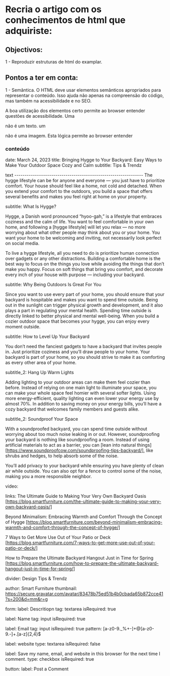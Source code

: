 # Recria o artigo com os conhecimentos de html que adquiriste:

## Objectivos:

1 - Reproduzir estruturas de html do examplar.

## Pontos a ter em conta:

1 - Semântica.
O HTML deve usar elementos semânticos apropriados para representar o conteúdo. Isso ajuda não apenas na compreensão do código, mas também na acessibilidade e no SEO.

A boa utilização dos elementos certo permite ao browser entender questões de acessibilidade. Uma <div> não é um texto. um <p> não é uma imagem. Esta lógica permite ao browser entender

### conteúdo

date: March 24, 2023
title: Bringing Hygge to Your Backyard: Easy Ways to Make Your Outdoor Space Cozy and Calm
subtitle: Tips & Trendz

text ---------------------------------------------------------------
The hygge lifestyle can be for anyone and everyone — you just have to prioritize comfort. Your house should feel like a home, not cold and detached. When you extend your comfort to the outdoors, you build a space that offers several benefits and makes you feel right at home on your property.

subtitle: What Is Hygge?

Hygge, a Danish word pronounced “hyoo-gah,” is a lifestyle that embraces coziness and the calm of life. You want to feel comfortable in your own home, and following a [hygge lifestyle] will let you relax — no more worrying about what other people may think about you or your home. You want your home to be welcoming and inviting, not necessarily look perfect on social media.

To live a hygge lifestyle, all you need to do is prioritize human connection over gadgets or any other distractions. Building a comfortable home is the best way to focus on the things you love while avoiding the things that don’t make you happy. Focus on soft things that bring you comfort, and decorate every inch of your house with purpose — including your backyard.

subtitle: Why Being Outdoors Is Great For You

Since you want to use every part of your home, you should ensure that your backyard is hospitable and makes you want to spend time outside. Being out in the sunlight can trigger physical growth and development, and it also plays a part in regulating your mental health. Spending time outside is directly linked to better physical and mental well-being. When you build a cozier outdoor space that becomes your hygge, you can enjoy every moment outside.

subtitle: How to Level Up Your Backyard

You don’t need the fanciest gadgets to have a backyard that invites people in. Just prioritize coziness and you’ll draw people to your home. Your backyard is part of your home, so you should strive to make it as comforting as every other area of your home.

subtitle_2: Hang Up Warm Lights

Adding lighting to your outdoor areas can make them feel cozier than before. Instead of relying on one main light to illuminate your space, you can make your whole space feel homier with several softer lights. Using more energy-efficient, quality lighting can even lower your energy use by almost 70%. In addition to saving money on your energy bills, you’ll have a cozy backyard that welcomes family members and guests alike.

subtitle_2: Soundproof Your Space

With a soundproofed backyard, you can spend time outside without worrying about too much noise leaking in or out. However, soundproofing your backyard is nothing like soundproofing a room. Instead of using artificial materials to act as a barrier, you can [lean into natural things] [https://www.soundproofcow.com/soundproofing-tips-backyard/], like shrubs and hedges, to help absorb some of the noise.

You’ll add privacy to your backyard while ensuring you have plenty of clean air while outside. You can also opt for a fence to control some of the noise, making you a more responsible neighbor.

video:

links:
The Ultimate Guide to Making Your Very Own Backyard Oasis [https://blog.smartfurniture.com/the-ultimate-guide-to-making-your-very-own-backyard-oasis/]

Beyond Minimalism: Embracing Warmth and Comfort Through the Concept of Hygge [https://blog.smartfurniture.com/beyond-minimalism-embracing-warmth-and-comfort-through-the-concept-of-hygge/]

7 Ways to Get More Use Out of Your Patio or Deck [https://blog.smartfurniture.com/7-ways-to-get-more-use-out-of-your-patio-or-deck/]

How to Prepare the Ultimate Backyard Hangout Just in Time for Spring [https://blog.smartfurniture.com/how-to-prepare-the-ultimate-backyard-hangout-just-in-time-for-spring/]

divider:
Design Tips & Trendz

author:
Smart Furniture
thumbnail: https://secure.gravatar.com/avatar/83478b75ed51b4b0cbada65b872cce41?s=200&d=mm&r=g

form:
label: Descritiopn
tag: textarea
isRequired: true

label: Name
tag: input
isRequired: true

label: Email
tag: input
isRequired: true
pattern: [a-z0-9._%+-]+@[a-z0-9.-]+\.[a-z]{2,4}$

label: website
type: textarea
isRequired: false

label: Save my name, email, and website in this browser for the next time I comment.
type: checkbox
isRequired: true

button:
label: Post a Comment

